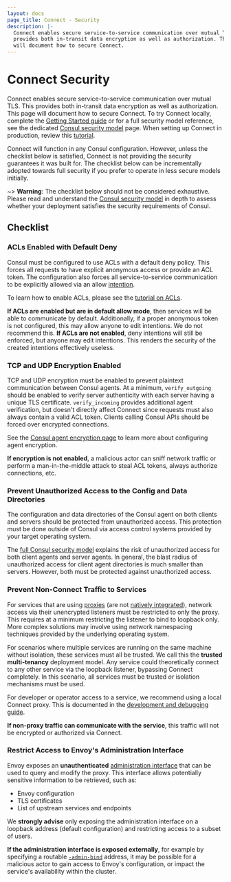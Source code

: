 ```yaml
---
layout: docs
page_title: Connect - Security
description: |-
  Connect enables secure service-to-service communication over mutual TLS. This
  provides both in-transit data encryption as well as authorization. This page
  will document how to secure Connect.
---
```


# Connect Security

Connect enables secure service-to-service communication over mutual TLS. This
provides both in-transit data encryption as well as authorization. This page
will document how to secure Connect. To try Connect locally, complete the
[Getting Started guide](https://learn.hashicorp.com/tutorials/consul/service-mesh?utm_source=WEBSITE&utm_medium=WEB_IO&utm_offer=ARTICLE_PAGE&utm_content=DOCS) or for a full security model reference,
see the dedicated [Consul security model](/docs/security) page. When
setting up Connect in production, review this [tutorial](https://learn.hashicorp.com/tutorials/consul/service-mesh-production-checklist?utm_source=consul.io&utm_medium=docs).

Connect will function in any Consul configuration. However, unless the checklist
below is satisfied, Connect is not providing the security guarantees it was
built for. The checklist below can be incrementally adopted towards full
security if you prefer to operate in less secure models initially.

~> **Warning**: The checklist below should not be considered exhaustive. Please
read and understand the [Consul security model](/docs/security)
in depth to assess whether your deployment satisfies the security requirements
of Consul.

## Checklist

### ACLs Enabled with Default Deny

Consul must be configured to use ACLs with a default deny policy. This forces
all requests to have explicit anonymous access or provide an ACL token. The
configuration also forces all service-to-service communication to be explicitly
allowed via an allow [intention](/docs/connect/intentions).

To learn how to enable ACLs, please see the
[tutorial on ACLs](https://learn.hashicorp.com/tutorials/consul/access-control-setup-production).

**If ACLs are enabled but are in default allow mode**, then services will be
able to communicate by default. Additionally, if a proper anonymous token
is not configured, this may allow anyone to edit intentions. We do not recommend
this. **If ACLs are not enabled**, deny intentions will still be enforced, but anyone
may edit intentions. This renders the security of the created intentions
effectively useless.

### TCP and UDP Encryption Enabled

TCP and UDP encryption must be enabled to prevent plaintext communication
between Consul agents. At a minimum, `verify_outgoing` should be enabled
to verify server authenticity with each server having a unique TLS certificate.
`verify_incoming` provides additional agent verification, but doesn't directly
affect Connect since requests must also always contain a valid ACL token.
Clients calling Consul APIs should be forced over encrypted connections.

See the [Consul agent encryption page](/docs/security/encryption) to
learn more about configuring agent encryption.

**If encryption is not enabled**, a malicious actor can sniff network
traffic or perform a man-in-the-middle attack to steal ACL tokens, always
authorize connections, etc.

### Prevent Unauthorized Access to the Config and Data Directories

The configuration and data directories of the Consul agent on both
clients and servers should be protected from unauthorized access. This
protection must be done outside of Consul via access control systems provided
by your target operating system.

The [full Consul security model](/docs/security) explains the
risk of unauthorized access for both client agents and server agents. In
general, the blast radius of unauthorized access for client agent directories
is much smaller than servers. However, both must be protected against
unauthorized access.

### Prevent Non-Connect Traffic to Services

For services that are using
[proxies](/docs/connect/proxies)
(are not [natively integrated](/docs/connect/native)),
network access via their unencrypted listeners must be restricted
to only the proxy. This requires at a minimum restricting the listener
to bind to loopback only. More complex solutions may involve using
network namespacing techniques provided by the underlying operating system.

For scenarios where multiple services are running on the same machine
without isolation, these services must all be trusted. We call this the
**trusted multi-tenancy** deployment model. Any service could theoretically
connect to any other service via the loopback listener, bypassing Connect
completely. In this scenario, all services must be trusted _or_ isolation
mechanisms must be used.

For developer or operator access to a service, we recommend
using a local Connect proxy. This is documented in the
[development and debugging guide](/docs/connect/dev).

**If non-proxy traffic can communicate with the service**, this traffic
will not be encrypted or authorized via Connect.

### Restrict Access to Envoy's Administration Interface

Envoy exposes an **unauthenticated**
[administration interface](https://www.envoyproxy.io/docs/envoy/latest/operations/admin)
that can be used to query and modify the proxy. This interface 
allows potentially sensitive information to be retrieved, such as:

* Envoy configuration
* TLS certificates
* List of upstream services and endpoints

We **strongly advise** only exposing the administration interface on a loopback
address (default configuration) and restricting access to a subset of users.

**If the administration interface is exposed externally**, for
example by specifying a routable [`-admin-bind`](/commands/connect/envoy#admin-bind)
address, it may be possible for a malicious actor to gain access to Envoy's
configuration, or impact the service's availability within the cluster.
